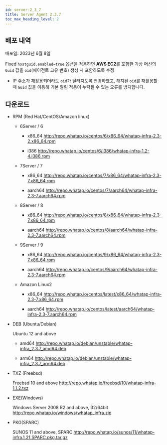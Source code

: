 ```yaml
---
id: server-2_3_7
title: Server Agent 2.3.7
toc_max_heading_level: 2
---
```


## 배포 내역

배포일: 2023년 6월 8일

<p><Status>Fixed</Status> <code>hostguid.enabled=true</code> 옵션을 적용하면 <b>AWS EC2</b>를 포함한 가상 머신의 <code>Guid</code> 값을 <code>oid</code>(에이전트 고유 번호) 생성 시 포함하도록 수정</p>

*  IP 주소가 재활용되더라도 <code>oid</code>가 달라지도록 변경하였고, 해지된 <code>oid</code>를 재활용할 때 <code>Guid</code> 값을 이용해 기본 알림 적용이 누락될 수 있는 오류를 방지합니다.

## 다운로드

- RPM (Red Hat/CentOS/Amazon linux)

  - 6Server / 6

    - x86_64 http://repo.whatap.io/centos/6/x86_64/whatap-infra-2.3-2.x86_64.rpm
    
    - i386 http://repo.whatap.io/centos/6/i386/whatap-infra-1.2-4.i386.rpm
  
  - 7Server / 7
      
    - x86_64 http://repo.whatap.io/centos/7/x86_64/whatap-infra-2.3-7.x86_64.rpm
    
    - aarch64 http://repo.whatap.io/centos/7/aarch64/whatap-infra-2.3-7.aarch64.rpm
  
  - 8Server / 8
      
    - x86_64 http://repo.whatap.io/centos/8/x86_64/whatap-infra-2.3-7.x86_64.rpm
    
    - aarch64 http://repo.whatap.io/centos/8/aarch64/whatap-infra-2.3-7.aarch64.rpm
  
  - 9Server / 9
      
    - x86_64 http://repo.whatap.io/centos/9/x86_64/whatap-infra-2.3-7.x86_64.rpm
    
    - aarch64 http://repo.whatap.io/centos/9/aarch64/whatap-infra-2.3-7.aarch64.rpm
  
  - Amazon Linux2
      
    - x86_64 http://repo.whatap.io/centos/latest/x86_64/whatap-infra-2.3-7.x86_64.rpm
    
    - aarch64 http://repo.whatap.io/centos/latest/aarch64/whatap-infra-2.3-7.aarch64.rpm

- DEB (Ubuntu/Debian)
    
  Ubuntu 12 and above
        
  - amd64 http://repo.whatap.io/debian/unstable/whatap-infra_2.3.7_amd64.deb

  - arm64 http://repo.whatap.io/debian/unstable/whatap-infra_2.3.7_arm64.deb

- TXZ (Freebsd)
    
  Freebsd 10 and above http://repo.whatap.io/freebsd/10/whatap-infra-1.1.2.txz

- EXE(Windows)

  Windows Server 2008 R2 and above, 32/64bit http://repo.whatap.io/windows/whatap_infra.zip

- PKG(SPARC)

  SUNOS 11 and above, SPARC http://repo.whatap.io/sunos/11/whatap-infra.1.21.SPARC.pkg.tar.gz